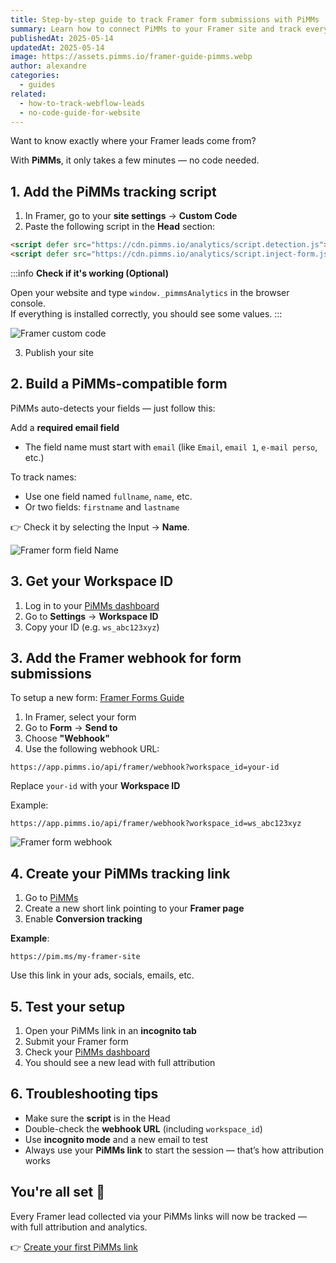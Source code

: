 ```yaml
---
title: Step-by-step guide to track Framer form submissions with PiMMs
summary: Learn how to connect PiMMs to your Framer site and track every form submission with full attribution — no code needed.
publishedAt: 2025-05-14
updatedAt: 2025-05-14
image: https://assets.pimms.io/framer-guide-pimms.webp
author: alexandre
categories:
  - guides
related:
  - how-to-track-webflow-leads
  - no-code-guide-for-website
---
```


Want to know exactly where your Framer leads come from?

With **PiMMs**, it only takes a few minutes — no code needed.

<LinkCard
  href="/blog/no-code-guide-for-website"
  title="Looking to track external tools?"
  description="Read this other guide if your site links to external tools like Cal.com, Tally, Stripe, etc."
/>

## 1. Add the PiMMs tracking script

1. In Framer, go to your **site settings** → **Custom Code**
2. Paste the following script in the **Head** section:

```html
<script defer src="https://cdn.pimms.io/analytics/script.detection.js"></script>
<script defer src="https://cdn.pimms.io/analytics/script.inject-form.js"></script>
```

:::info
**Check if it's working (Optional)**

Open your website and type `window._pimmsAnalytics` in the browser console.  
If everything is installed correctly, you should see some values.
:::

![Framer custom code](https://assets.pimms.io/framer-custom-code.webp)

3. Publish your site

## 2. Build a PiMMs-compatible form

PiMMs auto-detects your fields — just follow this:

Add a **required email field**
- The field name must start with `email` (like `Email`, `email 1`, `e-mail perso`, etc.)

To track names:
- Use one field named `fullname`, `name`, etc.
- Or two fields: `firstname` and `lastname`

👉 Check it by selecting the Input → **Name**.

![Framer form field Name](https://assets.pimms.io/framer-form-field-name.webp)

## 3. Get your Workspace ID

1. Log in to your [PiMMs dashboard](https://app.pimms.io)
2. Go to **Settings** → **Workspace ID**
3. Copy your ID (e.g. `ws_abc123xyz`)

## 3. Add the Framer webhook for form submissions

To setup a new form: [Framer Forms Guide](https://www.framer.com/features/forms/)

1. In Framer, select your form
2. Go to **Form** → **Send to**
3. Choose **"Webhook"**
4. Use the following webhook URL:

```
https://app.pimms.io/api/framer/webhook?workspace_id=your-id
```

Replace `your-id` with your **Workspace ID**

Example:  

```
https://app.pimms.io/api/framer/webhook?workspace_id=ws_abc123xyz
```

![Framer form webhook](https://assets.pimms.io/framer-form-webhook.webp?v=2)

## 4. Create your PiMMs tracking link

1. Go to [PiMMs](https://app.pimms.io)
2. Create a new short link pointing to your **Framer page**
3. Enable **Conversion tracking**

**Example**:  

```
https://pim.ms/my-framer-site
```

Use this link in your ads, socials, emails, etc.

## 5. Test your setup

1. Open your PiMMs link in an **incognito tab**
2. Submit your Framer form
3. Check your [PiMMs dashboard](https://app.pimms.io)
4. You should see a new lead with full attribution

## 6. Troubleshooting tips

- Make sure the **script** is in the Head
- Double-check the **webhook URL** (including `workspace_id`)
- Use **incognito mode** and a new email to test
- Always use your **PiMMs link** to start the session — that’s how attribution works

## You're all set 🎉

Every Framer lead collected via your PiMMs links will now be tracked — with full attribution and analytics.

👉 [Create your first PiMMs link](https://app.pimms.io)